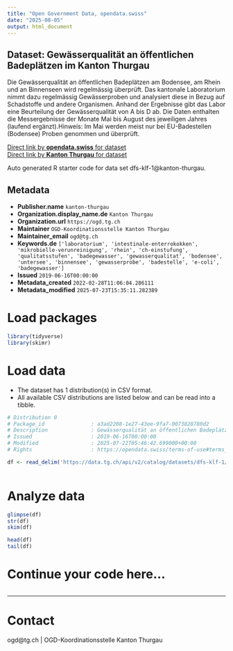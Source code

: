 ```yaml
---
title: "Open Government Data, opendata.swiss"
date: "2025-08-05"
output: html_document
---
```


## Dataset: Gewässerqualität an öffentlichen Badeplätzen im Kanton Thurgau

Die Gewässerqualität an öffentlichen Badeplätzen am Bodensee, am Rhein und an Binnenseen wird regelmässig überprüft. Das kantonale Laboratorium nimmt dazu regelmässig Gewässerproben und analysiert diese in Bezug auf Schadstoffe und andere Organismen. Anhand der Ergebnisse gibt das Labor eine Beurteilung der Gewässerqualität von A bis D ab. Die Daten enthalten die Messergebnisse der Monate Mai bis August des jeweiligen Jahres (laufend ergänzt).Hinweis: Im Mai werden meist nur bei EU-Badestellen (Bodensee) Proben genommen und überprüft.

[Direct link by **opendata.swiss** for dataset](https://opendata.swiss/de/dataset/gewasserqualitat-an-offentlichen-badeplatzen-im-kanton-thurgau)<br>
[Direct link by **Kanton Thurgau** for dataset](https://data.tg.ch/explore/dataset/dfs-klf-1/)

Auto generated R starter code for data set dfs-klf-1@kanton-thurgau.

## Metadata

- **Publisher.name** `kanton-thurgau`
- **Organization.display_name.de** `Kanton Thurgau`
- **Organization.url** `https://ogd.tg.ch`
- **Maintainer** `OGD-Koordinationsstelle Kanton Thurgau`
- **Maintainer_email** `ogd@tg.ch`
- **Keywords.de** `['laboratorium', 'intestinale-enterrokokken', 'mikrobielle-verunreinigung', 'rhein', 'ch-einstufung', 'qualitatsstufen', 'badegewasser', 'gewasserqualitat', 'bodensee', 'untersee', 'binnensee', 'gewasserprobe', 'badestelle', 'e-coli', 'badegewasser']`
- **Issued** `2019-06-16T00:00:00`
- **Metadata_created** `2022-02-28T11:06:04.286111`
- **Metadata_modified** `2025-07-23T15:35:11.282389`


# Load packages

```r

library(tidyverse)
library(skimr)

```

# Load data

-   The dataset has 1 distribution(s) in CSV format.
-   All available CSV distributions are listed below and can be read into a tibble.

```r

# Distribution 0
# Package_id               : a3ad2208-1e27-43ee-9fa7-0073828780d2
# Description              : Gewässerqualität an öffentlichen Badeplätzen im Kanton Thurgau (csv)
# Issued                   : 2019-06-16T00:00:00
# Modified                 : 2025-07-22T05:46:42.699000+00:00
# Rights                   : https://opendata.swiss/terms-of-use#terms_by

df <- read_delim('https://data.tg.ch/api/v2/catalog/datasets/dfs-klf-1/exports/csv?use_labels=true')



```

# Analyze data

```r

glimpse(df)
str(df)
skim(df)

head(df)
tail(df)

```

# Continue your code here...

```r

```

------------------------------------------------------------------------

# Contact

ogd@tg.ch | OGD-Koordinationsstelle Kanton Thurgau
